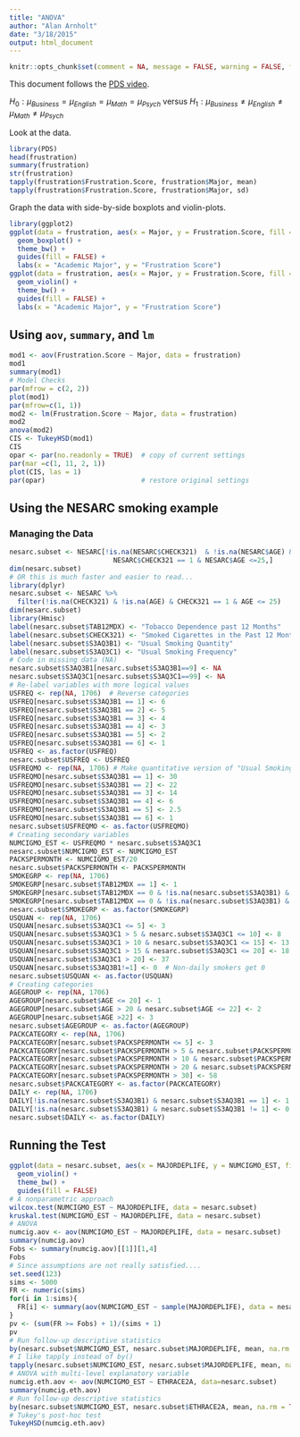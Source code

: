 ```yaml
---
title: "ANOVA"
author: "Alan Arnholt"
date: "3/18/2015"
output: html_document
---
```


```r
knitr::opts_chunk$set(comment = NA, message = FALSE, warning = FALSE, fig.align = "center")
```


This document follows the [PDS video](https://www.youtube.com/watch?v=XRKrSJAwGUo&list=PLDEF0B9CBD27AD37E&index=56).

$H_0:\mu_{Business} = \mu_{English}=\mu_{Math} =\mu_{Psych}$ versus
$H_1:\mu_{Business} \neq \mu_{English} \neq \mu_{Math} \neq \mu_{Psych}$

Look at the data.

```r
library(PDS)
head(frustration)
summary(frustration)
str(frustration)
tapply(frustration$Frustration.Score, frustration$Major, mean)
tapply(frustration$Frustration.Score, frustration$Major, sd)
```

Graph the data with side-by-side boxplots and violin-plots.

```r
library(ggplot2)
ggplot(data = frustration, aes(x = Major, y = Frustration.Score, fill = Major)) +
  geom_boxplot() +
  theme_bw() + 
  guides(fill = FALSE) + 
  labs(x = "Academic Major", y = "Frustration Score")
ggplot(data = frustration, aes(x = Major, y = Frustration.Score, fill = Major)) +
  geom_violin() +
  theme_bw() +
  guides(fill = FALSE) + 
  labs(x = "Academic Major", y = "Frustration Score")
```

## Using `aov`, `summary`, and `lm`

```r
mod1 <- aov(Frustration.Score ~ Major, data = frustration)
mod1
summary(mod1)
# Model Checks
par(mfrow = c(2, 2))
plot(mod1)
par(mfrow=c(1, 1))
mod2 <- lm(Frustration.Score ~ Major, data = frustration)
mod2
anova(mod2)
CIS <- TukeyHSD(mod1)
CIS
opar <- par(no.readonly = TRUE)  # copy of current settings
par(mar =c(1, 11, 2, 1)) 
plot(CIS, las = 1)
par(opar)                        # restore original settings
```

## Using the NESARC smoking example

### Managing the Data

```r
nesarc.subset <- NESARC[!is.na(NESARC$CHECK321)  & !is.na(NESARC$AGE) &
                          NESARC$CHECK321 == 1 & NESARC$AGE <=25,]
dim(nesarc.subset)
# OR this is much faster and easier to read...
library(dplyr)
nesarc.subset <- NESARC %>% 
  filter(!is.na(CHECK321) & !is.na(AGE) & CHECK321 == 1 & AGE <= 25)
dim(nesarc.subset)
library(Hmisc)
label(nesarc.subset$TAB12MDX) <- "Tobacco Dependence past 12 Months"
label(nesarc.subset$CHECK321) <- "Smoked Cigarettes in the Past 12 Months"
label(nesarc.subset$S3AQ3B1) <- "Usual Smoking Quantity"
label(nesarc.subset$S3AQ3C1) <- "Usual Smoking Frequency"
# Code in missing data (NA)
nesarc.subset$S3AQ3B1[nesarc.subset$S3AQ3B1==9] <- NA
nesarc.subset$S3AQ3C1[nesarc.subset$S3AQ3C1==99] <- NA
# Re-label variables with more logical values
USFREQ <- rep(NA, 1706)  # Reverse categories
USFREQ[nesarc.subset$S3AQ3B1 == 1] <- 6
USFREQ[nesarc.subset$S3AQ3B1 == 2] <- 5
USFREQ[nesarc.subset$S3AQ3B1 == 3] <- 4
USFREQ[nesarc.subset$S3AQ3B1 == 4] <- 3
USFREQ[nesarc.subset$S3AQ3B1 == 5] <- 2
USFREQ[nesarc.subset$S3AQ3B1 == 6] <- 1
USFREQ <- as.factor(USFREQ)
nesarc.subset$USFREQ <- USFREQ
USFREQMO <- rep(NA, 1706) # Make quantitative version of "Usual Smoking Frequency"
USFREQMO[nesarc.subset$S3AQ3B1 == 1] <- 30
USFREQMO[nesarc.subset$S3AQ3B1 == 2] <- 22
USFREQMO[nesarc.subset$S3AQ3B1 == 3] <- 14
USFREQMO[nesarc.subset$S3AQ3B1 == 4] <- 6
USFREQMO[nesarc.subset$S3AQ3B1 == 5] <- 2.5
USFREQMO[nesarc.subset$S3AQ3B1 == 6] <- 1
nesarc.subset$USFREQMO <- as.factor(USFREQMO)
# Creating secondary variables
NUMCIGMO_EST <- USFREQMO * nesarc.subset$S3AQ3C1
nesarc.subset$NUMCIGMO_EST <- NUMCIGMO_EST
PACKSPERMONTH <- NUMCIGMO_EST/20
nesarc.subset$PACKSPERMONTH <- PACKSPERMONTH
SMOKEGRP <- rep(NA, 1706)
SMOKEGRP[nesarc.subset$TAB12MDX == 1] <- 1
SMOKEGRP[nesarc.subset$TAB12MDX == 0 & !is.na(nesarc.subset$S3AQ3B1) & nesarc.subset$S3AQ3B1 == 1] <- 2
SMOKEGRP[nesarc.subset$TAB12MDX == 0 & !is.na(nesarc.subset$S3AQ3B1) & nesarc.subset$S3AQ3B1 != 1] <- 3
nesarc.subset$SMOKEGRP <- as.factor(SMOKEGRP)
USQUAN <- rep(NA, 1706)
USQUAN[nesarc.subset$S3AQ3C1 <= 5] <- 3
USQUAN[nesarc.subset$S3AQ3C1 > 5 & nesarc.subset$S3AQ3C1 <= 10] <- 8
USQUAN[nesarc.subset$S3AQ3C1 > 10 & nesarc.subset$S3AQ3C1 <= 15] <- 13
USQUAN[nesarc.subset$S3AQ3C1 > 15 & nesarc.subset$S3AQ3C1 <= 20] <- 18
USQUAN[nesarc.subset$S3AQ3C1 > 20] <- 37
USQUAN[nesarc.subset$S3AQ3B1!=1] <- 0  # Non-daily smokers get 0
nesarc.subset$USQUAN <- as.factor(USQUAN)
# Creating categories
AGEGROUP <- rep(NA, 1706)
AGEGROUP[nesarc.subset$AGE <= 20] <- 1
AGEGROUP[nesarc.subset$AGE > 20 & nesarc.subset$AGE <= 22] <- 2
AGEGROUP[nesarc.subset$AGE >22] <- 3
nesarc.subset$AGEGROUP <- as.factor(AGEGROUP)
PACKCATEGORY <- rep(NA, 1706)
PACKCATEGORY[nesarc.subset$PACKSPERMONTH <= 5] <- 3
PACKCATEGORY[nesarc.subset$PACKSPERMONTH > 5 & nesarc.subset$PACKSPERMONTH <= 10] <- 7
PACKCATEGORY[nesarc.subset$PACKSPERMONTH > 10 & nesarc.subset$PACKSPERMONTH <= 20] <- 15
PACKCATEGORY[nesarc.subset$PACKSPERMONTH > 20 & nesarc.subset$PACKSPERMONTH <= 30] <- 25
PACKCATEGORY[nesarc.subset$PACKSPERMONTH > 30] <- 58
nesarc.subset$PACKCATEGORY <- as.factor(PACKCATEGORY)
DAILY <- rep(NA, 1706)
DAILY[!is.na(nesarc.subset$S3AQ3B1) & nesarc.subset$S3AQ3B1 == 1] <- 1
DAILY[!is.na(nesarc.subset$S3AQ3B1) & nesarc.subset$S3AQ3B1 != 1] <- 0
nesarc.subset$DAILY <- as.factor(DAILY)
```

## Running the Test

```r
ggplot(data = nesarc.subset, aes(x = MAJORDEPLIFE, y = NUMCIGMO_EST, fill = MAJORDEPLIFE)) + 
  geom_violin() +
  theme_bw() +
  guides(fill = FALSE)
# A nonparametric approach
wilcox.test(NUMCIGMO_EST ~ MAJORDEPLIFE, data = nesarc.subset)
kruskal.test(NUMCIGMO_EST ~ MAJORDEPLIFE, data = nesarc.subset)
# ANOVA
numcig.aov <- aov(NUMCIGMO_EST ~ MAJORDEPLIFE, data = nesarc.subset)
summary(numcig.aov)
Fobs <- summary(numcig.aov)[[1]][1,4]
Fobs
# Since assumptions are not really satisfied....
set.seed(123)
sims <- 5000
FR <- numeric(sims)
for(i in 1:sims){
  FR[i] <- summary(aov(NUMCIGMO_EST ~ sample(MAJORDEPLIFE), data = nesarc.subset))[[1]][1, 4]
}
pv <- (sum(FR >= Fobs) + 1)/(sims + 1)
pv
# Run follow-up descriptive statistics
by(nesarc.subset$NUMCIGMO_EST, nesarc.subset$MAJORDEPLIFE, mean, na.rm = TRUE)
# I like tapply instead of by()
tapply(nesarc.subset$NUMCIGMO_EST, nesarc.subset$MAJORDEPLIFE, mean, na.rm = TRUE)
# ANOVA with multi-level explanatory variable
numcig.eth.aov <- aov(NUMCIGMO_EST ~ ETHRACE2A, data=nesarc.subset)
summary(numcig.eth.aov)
# Run follow-up descriptive statistics
by(nesarc.subset$NUMCIGMO_EST, nesarc.subset$ETHRACE2A, mean, na.rm = TRUE)
# Tukey's post-hoc test 
TukeyHSD(numcig.eth.aov)
```